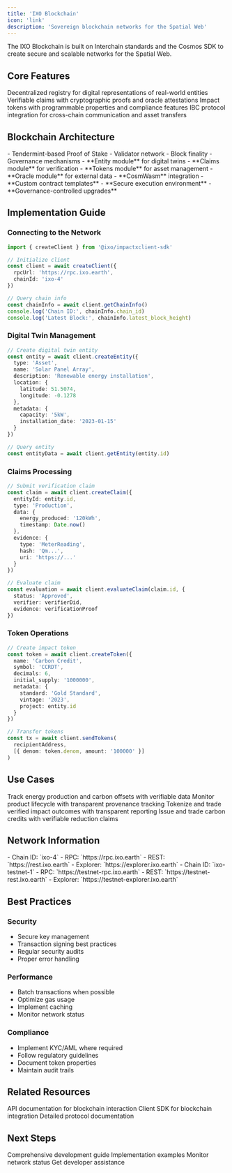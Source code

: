 ```yaml
---
title: 'IXO Blockchain'
icon: 'link'
description: 'Sovereign blockchain networks for the Spatial Web'
---
```


<Tip>
  The IXO Blockchain is built on Interchain standards and the Cosmos SDK to create secure and scalable networks for the Spatial Web.
</Tip>

## Core Features

<CardGroup>
  <Card title="Digital Twin Registry" icon="cube">
    Decentralized registry for digital representations of real-world entities
  </Card>
  
  <Card title="Impact Claims" icon="file-check">
    Verifiable claims with cryptographic proofs and oracle attestations
  </Card>
  
  <Card title="Tokenization" icon="coins">
    Impact tokens with programmable properties and compliance features
  </Card>
  
  <Card title="Interchain Connectivity" icon="link">
    IBC protocol integration for cross-chain communication and asset transfers
  </Card>
</CardGroup>

## Blockchain Architecture

<AccordionGroup>
  <Accordion title="Consensus" icon="handshake">
    - Tendermint-based Proof of Stake
    - Validator network
    - Block finality
    - Governance mechanisms
  </Accordion>

  <Accordion title="Modules" icon="puzzle-piece">
    - **Entity module** for digital twins
    - **Claims module** for verification
    - **Tokens module** for asset management
    - **Oracle module** for external data
  </Accordion>

  <Accordion title="Smart Contracts" icon="file-code">
    - **CosmWasm** integration
    - **Custom contract templates**
    - **Secure execution environment**
    - **Governance-controlled upgrades**
  </Accordion>
</AccordionGroup>

## Implementation Guide

### Connecting to the Network

```typescript
import { createClient } from '@ixo/impactxclient-sdk'

// Initialize client
const client = await createClient({
  rpcUrl: 'https://rpc.ixo.earth',
  chainId: 'ixo-4'
})

// Query chain info
const chainInfo = await client.getChainInfo()
console.log('Chain ID:', chainInfo.chain_id)
console.log('Latest Block:', chainInfo.latest_block_height)
```

### Digital Twin Management

```typescript
// Create digital twin entity
const entity = await client.createEntity({
  type: 'Asset',
  name: 'Solar Panel Array',
  description: 'Renewable energy installation',
  location: {
    latitude: 51.5074,
    longitude: -0.1278
  },
  metadata: {
    capacity: '5kW',
    installation_date: '2023-01-15'
  }
})

// Query entity
const entityData = await client.getEntity(entity.id)
```

### Claims Processing

```typescript
// Submit verification claim
const claim = await client.createClaim({
  entityId: entity.id,
  type: 'Production',
  data: {
    energy_produced: '120kWh',
    timestamp: Date.now()
  },
  evidence: {
    type: 'MeterReading',
    hash: 'Qm...',
    uri: 'https://...'
  }
})

// Evaluate claim
const evaluation = await client.evaluateClaim(claim.id, {
  status: 'Approved',
  verifier: verifierDid,
  evidence: verificationProof
})
```

### Token Operations

```typescript
// Create impact token
const token = await client.createToken({
  name: 'Carbon Credit',
  symbol: 'CCRDT',
  decimals: 6,
  initial_supply: '1000000',
  metadata: {
    standard: 'Gold Standard',
    vintage: '2023',
    project: entity.id
  }
})

// Transfer tokens
const tx = await client.sendTokens(
  recipientAddress,
  [{ denom: token.denom, amount: '100000' }]
)
```

## Use Cases

<CardGroup>
  <Card title="Renewable Energy" icon="solar-panel">
    Track energy production and carbon offsets with verifiable data
  </Card>
  
  <Card title="Supply Chain" icon="truck">
    Monitor product lifecycle with transparent provenance tracking
  </Card>
  
  <Card title="Impact Investing" icon="chart-line">
    Tokenize and trade verified impact outcomes with transparent reporting
  </Card>
  
  <Card title="Carbon Markets" icon="leaf">
    Issue and trade carbon credits with verifiable reduction claims
  </Card>
</CardGroup>

## Network Information

<AccordionGroup>
  <Accordion title="Mainnet" icon="server">
    - Chain ID: `ixo-4`
    - RPC: `https://rpc.ixo.earth`
    - REST: `https://rest.ixo.earth`
    - Explorer: `https://explorer.ixo.earth`
  </Accordion>

  <Accordion title="Testnet" icon="vial">
    - Chain ID: `ixo-testnet-1`
    - RPC: `https://testnet-rpc.ixo.earth`
    - REST: `https://testnet-rest.ixo.earth`
    - Explorer: `https://testnet-explorer.ixo.earth`
  </Accordion>
</AccordionGroup>

## Best Practices

### Security

- Secure key management
- Transaction signing best practices
- Regular security audits
- Proper error handling

### Performance

- Batch transactions when possible
- Optimize gas usage
- Implement caching
- Monitor network status

### Compliance

- Implement KYC/AML where required
- Follow regulatory guidelines
- Document token properties
- Maintain audit trails

## Related Resources

<CardGroup>
  <Card title="IXO Blockchain API" icon="code" href="/api-docs/blockchain">
    API documentation for blockchain interaction
  </Card>
  
  <Card title="IXO MultiClient SDK" icon="puzzle-piece" href="/spatial-web-stack/sdks/ixo-multiclient-sdk">
    Client SDK for blockchain integration
  </Card>
  
  <Card title="IXO Protocol" icon="book" href="/articles/ixo-protocol">
    Detailed protocol documentation
  </Card>
</CardGroup>

## Next Steps

<CardGroup>
  <Card title="Developer Guide" icon="code" href="/guides/dev/overview">
    Comprehensive development guide
  </Card>

  <Card title="Examples" icon="lightbulb" href="/guides/dev/examples">
    Implementation examples
  </Card>

  <Card title="Network Status" icon="signal" href="https://explorer.ixo.earth">
    Monitor network status
  </Card>

  <Card title="Support" icon="headset" href="https://ixofoundation.slack.com/archives/C04UERAUHQT">
    Get developer assistance
  </Card>
</CardGroup>